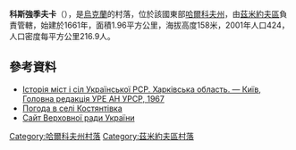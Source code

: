{{Infobox settlement
|image_skyline=Ukr Kh Zmiy Repy Haus 2014.jpg
}} 
{{coord|49|46|44|N|36|15|20|E|scale:100000_region:UA|display=title}}

'''科斯強季夫卡'''（{{lang-uk|Костянтівка}}），是[[烏克蘭|烏克蘭]]的村落，位於該國東部[[哈爾科夫州|哈爾科夫州]]，由[[茲米約夫區|茲米約夫區]]負責管轄，始建於1661年，面積1.96平方公里，海拔高度158米，2001年人口424，人口密度每平方公里216.9人。

==參考資料==
* [https://web.archive.org/web/20110826091533/http://www.igsu.org.ua/Harkovskja.obl/Zmievskij.rajon/Borovaja.html Історія міст і сіл Української РСР. Харківська область. — Київ, Головна редакція УРЕ АН УРСР, 1967]
* [http://weather.in.ua/ua/har'kovskaja/11754 Погода в селі Костянтівка]
* [http://gska2.rada.gov.ua/pls/z7502/A005?rf7571=33074 Сайт Верховної ради України]{{dead link|date=2018年1月 |bot=InternetArchiveBot |fix-attempted=yes }}

{{DEFAULTSORT:Костянтівка}}
[[Category:哈爾科夫州村落|Category:哈爾科夫州村落]]
[[Category:茲米約夫區村落|Category:茲米約夫區村落]]


{{Kharkiv-geo-stub}}